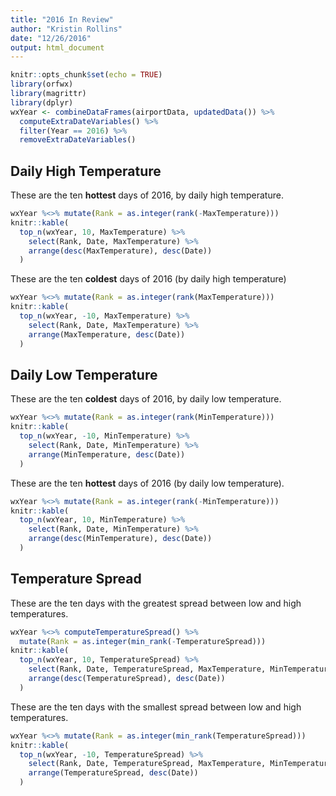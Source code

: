 ```yaml
---
title: "2016 In Review"
author: "Kristin Rollins"
date: "12/26/2016"
output: html_document
---
```


```r
knitr::opts_chunk$set(echo = TRUE)
library(orfwx)
library(magrittr)
library(dplyr)
wxYear <- combineDataFrames(airportData, updatedData()) %>% 
  computeExtraDateVariables() %>% 
  filter(Year == 2016) %>%
  removeExtraDateVariables()
```

## Daily High Temperature

These are the ten **hottest** days of 2016, by daily high temperature.

```r
wxYear %<>% mutate(Rank = as.integer(rank(-MaxTemperature)))
knitr::kable(
  top_n(wxYear, 10, MaxTemperature) %>%
    select(Rank, Date, MaxTemperature) %>%
    arrange(desc(MaxTemperature), desc(Date))
  )
```

These are the ten **coldest** days of 2016 (by daily high temperature)

```r
wxYear %<>% mutate(Rank = as.integer(rank(MaxTemperature)))
knitr::kable(
  top_n(wxYear, -10, MaxTemperature) %>%
    select(Rank, Date, MaxTemperature) %>%
    arrange(MaxTemperature, desc(Date))
  )
```

## Daily Low Temperature

These are the ten **coldest** days of 2016, by daily low temperature.

```r
wxYear %<>% mutate(Rank = as.integer(rank(MinTemperature)))
knitr::kable(
  top_n(wxYear, -10, MinTemperature) %>%
    select(Rank, Date, MinTemperature) %>%
    arrange(MinTemperature, desc(Date))
  )
```

These are the ten **hottest** days of 2016 (by daily low temperature).

```r
wxYear %<>% mutate(Rank = as.integer(rank(-MinTemperature)))
knitr::kable(
  top_n(wxYear, 10, MinTemperature) %>%
    select(Rank, Date, MinTemperature) %>%
    arrange(desc(MinTemperature), desc(Date))
  )
```

## Temperature Spread

These are the ten days with the greatest spread between low and high temperatures.

```r
wxYear %<>% computeTemperatureSpread() %>% 
  mutate(Rank = as.integer(min_rank(-TemperatureSpread)))
knitr::kable(
  top_n(wxYear, 10, TemperatureSpread) %>%
    select(Rank, Date, TemperatureSpread, MaxTemperature, MinTemperature) %>%
    arrange(desc(TemperatureSpread), desc(Date))
  )
```

These are the ten days with the smallest spread between low and high temperatures.

```r
wxYear %<>% mutate(Rank = as.integer(min_rank(TemperatureSpread)))
knitr::kable(
  top_n(wxYear, -10, TemperatureSpread) %>%
    select(Rank, Date, TemperatureSpread, MaxTemperature, MinTemperature) %>%
    arrange(TemperatureSpread, desc(Date))
  )
```
